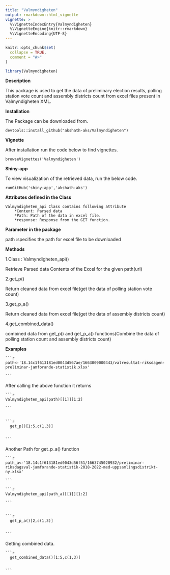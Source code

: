 ```yaml
---
title: "Valmyndigheten"
output: rmarkdown::html_vignette
vignette: >
  %\VignetteIndexEntry{Valmyndigheten}
  %\VignetteEngine{knitr::rmarkdown}
  %\VignetteEncoding{UTF-8}
---
```


```r
knitr::opts_chunk$set(
  collapse = TRUE,
  comment = "#>"
)
```

```r
library(Valmyndigheten)
```


**Description**

This package is used to get the data of preliminary election results, polling station vote count and assembly districts count from excel files present in Valmyndigheten XML.

**Installation** 

The Package can be downloaded from.
    
    devtools::install_github("akshath-aks/Valmyndigheten")

**Vignette**

After installation run the code below to find vignettes.
    
    browseVignettes('Valmyndigheten')
    
    
**Shiny-app**

To view visualization of the retrieved data, run the below code.

    runGitHub('shiny-app','akshath-aks')
    
**Attributes defined in the Class **    

    Valmyndigheten_api Class contains following attribute
        *Content: Parsed data
        *Path: Path of the data in excel file.
        *response: Response from the GET function.

**Parameter in the package **

path :specifies the path for excel file to be downloaded

**Methods**

1.Class : Valmyndigheten_api()

Retrieve Parsed data Contents of the Excel for the given path(url)

2.get_p()

Return cleaned data from excel file(get the data of polling station vote count)

3.get_p_a()

Return cleaned data from excel file(get the data of assembly districts count)

4.get_combined_data()

combined data from get_p() and get_p_a() functions(Combine the data of polling station count and assembly districts count)

**Examples**

    ```r
    
    path<-'18.14c1f613181ed0043d567ae/1663009000443/valresultat-riksdagen-preliminar-jamforande-statistik.xlsx'
    
    ```

      
After calling the above function it returns

    ```r
    
    Valmyndigheten_api(path)[[1]][1:2]
    
    ```
    

    ```r
    
      get_p()[1:5,c(1,3)]
    
    
    ```
    
    
Another Path for get_p_a() function


    ```r
    
    path_a<-'18.14c1f613181ed0043d56f51/1663745020932/preliminar-riksdagsval-jamforande-statistik-2018-2022-med-uppsamlingsdistrikt-ny.xlsx'
    
    ```

    ```r
    
    Valmyndigheten_api(path_a)[[1]][1:2]
    
    ```


    ```r
    
      get_p_a()[2,c(1,3)]
    
    
    ```
 

Getting combined data.
 
    ```r
    
      get_combined_data()[1:5,c(1,3)]
    
    
    ```
    
